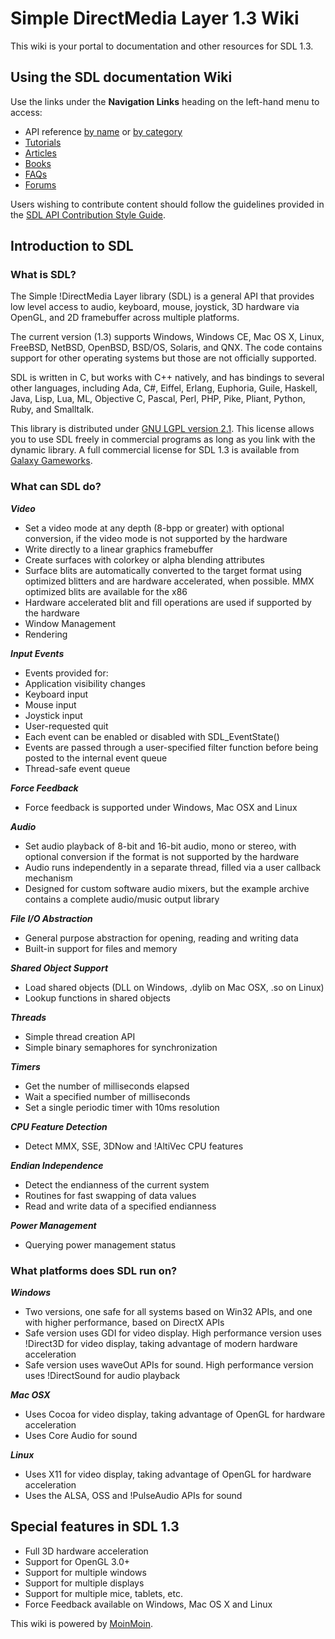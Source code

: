 <!-- # Please edit system and help pages ONLY in the master wiki! -->
<!-- # For more information, please see MoinMoin:MoinDev/Translation. -->
<!-- #master-page:FrontPage -->
<!-- format wiki -->
<!-- language en -->
<!-- pragma section-numbers 2 -->
<!-- acl All:read -->
= Simple DirectMedia Layer 1.3 Wiki =
This wiki is your portal to documentation and other resources for SDL 1.3.


== Using the SDL documentation Wiki ==
Use the links under the '''Navigation Links''' heading on the left-hand menu to access:

* API reference [[CategoryAPI|by name]] or [[APIByCategory|by category]]
* [[Tutorials|Tutorials]]
* [[Articles|Articles]]
* [[Books|Books]]
* [[FAQs]]
* [http://forums.libsdl.org/ Forums]

Users wishing to contribute content should follow the guidelines provided in the [http://wiki.libsdl.org/moin.cgi/APIContributionStyleGuide SDL API Contribution Style Guide].

== Introduction to SDL ==
=== What is SDL? ===
The Simple !DirectMedia Layer library (SDL) is a general API that provides low level access to audio, keyboard, mouse, joystick, 3D hardware via OpenGL, and 2D framebuffer across multiple platforms.

The current version (1.3) supports Windows, Windows CE, Mac OS X, Linux,  FreeBSD, NetBSD, OpenBSD, BSD/OS, Solaris, and QNX. The code contains support for other operating systems but those are not officially supported.

SDL is written in C, but works with C++ natively, and has bindings to several other languages, including Ada, C#, Eiffel, Erlang, Euphoria, Guile, Haskell, Java, Lisp, Lua, ML, Objective C, Pascal, Perl, PHP, Pike, Pliant, Python, Ruby, and Smalltalk.

This library is distributed under [http://www.libsdl.org/license-lgpl.php GNU LGPL version 2.1]. This license allows you to use SDL freely in commercial programs as long as you link with the dynamic library. A full commercial license for SDL 1.3 is available from [http://www.galaxygameworks.com Galaxy Gameworks].

=== What can SDL do? ===
''''' Video'''''

* Set a video mode at any depth (8-bpp or greater) with optional conversion, if the video mode is not supported by the hardware
* Write directly to a linear graphics framebuffer
* Create surfaces with colorkey or alpha blending attributes
* Surface blits are automatically converted to the target format using optimized blitters and are hardware accelerated, when possible. MMX optimized blits are available for the x86
* Hardware accelerated blit and fill operations are used if supported by the hardware
* Window Management
* Rendering

'''''Input Events'''''

* Events provided for:
* Application visibility changes
* Keyboard input
* Mouse input
* Joystick input
* User-requested quit
* Each event can be enabled or disabled with SDL_EventState()
* Events are passed through a user-specified filter function before being posted to the internal event queue
* Thread-safe event queue

''''' Force Feedback'''''

* Force feedback is supported under Windows, Mac OSX and Linux

'''''Audio'''''

* Set audio playback of 8-bit and 16-bit audio, mono or stereo, with optional conversion if the format is not supported by the hardware
* Audio runs independently in a separate thread, filled via a user callback mechanism
* Designed for custom software audio mixers, but the example archive contains a complete audio/music output library

'''''File I/O Abstraction'''''

* General purpose abstraction for opening, reading and writing data
* Built-in support for files and memory

'''''Shared Object Support'''''

* Load shared objects (DLL on Windows, .dylib on Mac OSX, .so on Linux)
* Lookup functions in shared objects

'''''Threads'''''

* Simple thread creation API
* Simple binary semaphores for synchronization

'''''Timers'''''

* Get the number of milliseconds elapsed
* Wait a specified number of milliseconds
* Set a single periodic timer with 10ms resolution

'''''CPU Feature Detection'''''

* Detect MMX, SSE, 3DNow and !AltiVec CPU features

'''''Endian Independence'''''

* Detect the endianness of the current system
* Routines for fast swapping of data values
* Read and write data of a specified endianness

'''''Power Management'''''

* Querying power management status


=== What platforms does SDL run on? ===
'''''Windows'''''

* Two versions, one safe for all systems based on Win32 APIs, and one with higher performance, based on DirectX APIs
* Safe version uses GDI for video display. High performance version uses !Direct3D for video display, taking advantage of modern hardware acceleration
* Safe version uses waveOut APIs for sound. High performance version uses !DirectSound for audio playback

'''''Mac OSX'''''

* Uses Cocoa for video display, taking advantage of OpenGL for hardware acceleration
* Uses Core Audio for sound

'''''Linux'''''

* Uses X11 for video display, taking advantage of OpenGL for hardware acceleration
* Uses the ALSA, OSS and !PulseAudio APIs for sound

== Special features in SDL 1.3 ==
* Full 3D hardware acceleration
* Support for OpenGL 3.0+
* Support for multiple windows
* Support for multiple displays
* Support for multiple mice, tablets, etc.
* Force Feedback available on Windows, Mac OS X and Linux

This wiki is powered by [http://moinmo.in/ MoinMoin].
